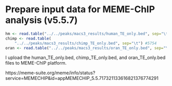 # Prepare input data for MEME-ChIP analysis (v5.5.7)

```r
hm <- read.table("../../peaks/macs3_results/human_TE_only.bed", sep="\t") #2077
chimp <- read.table(
    "../../peaks/macs3_results/chimp_TE_only.bed", sep="\t") #5754
oran <- read.table("../../peaks/macs3_results/oran_TE_only.bed", sep="\t") #10098
```

I upload the human_TE_only.bed, chimp_TE_only.bed, and oran_TE_only.bed files to MEME-ChIP platform. 

https://meme-suite.org/meme/info/status?service=MEMECHIP&id=appMEMECHIP_5.5.717321133616821376774291
